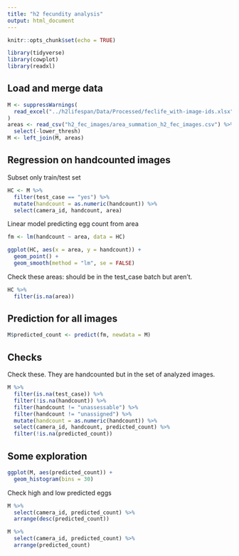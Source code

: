 ```yaml
---
title: "h2 fecundity analysis"
output: html_document
---
```


```r
knitr::opts_chunk$set(echo = TRUE)

library(tidyverse)
library(cowplot)
library(readxl)
```

## Load and merge data

```r
M <- suppressWarnings(
  read_excel("../h2lifespan/Data/Processed/feclife_with-image-ids.xlsx")
)
areas <- read_csv("h2_fec_images/area_summation_h2_fec_images.csv") %>% 
  select(-lower_thresh)
M <- left_join(M, areas)
```

## Regression on handcounted images

Subset only train/test set

```r
HC <- M %>% 
  filter(test_case == "yes") %>% 
  mutate(handcount = as.numeric(handcount)) %>% 
  select(camera_id, handcount, area)
```

Linear model predicting egg count from area

```r
fm <- lm(handcount ~ area, data = HC)
```

```r
ggplot(HC, aes(x = area, y = handcount)) +
  geom_point() +
  geom_smooth(method = "lm", se = FALSE)
```

Check these areas: should be in the test_case batch but aren't.

```r
HC %>% 
  filter(is.na(area))
```

## Prediction for all images

```r
M$predicted_count <- predict(fm, newdata = M)
```

## Checks

Check these. They are handcounted but in the set of analyzed images.

```r
M %>% 
  filter(is.na(test_case)) %>% 
  filter(!is.na(handcount)) %>% 
  filter(handcount != "unassessable") %>% 
  filter(handcount != "unassigned") %>% 
  mutate(handcount = as.numeric(handcount)) %>% 
  select(camera_id, handcount, predicted_count) %>% 
  filter(!is.na(predicted_count))
```

## Some exploration

```r
ggplot(M, aes(predicted_count)) +
  geom_histogram(bins = 30)
```

Check high and low predicted eggs

```r
M %>% 
  select(camera_id, predicted_count) %>% 
  arrange(desc(predicted_count))
```

```r
M %>% 
  select(camera_id, predicted_count) %>% 
  arrange(predicted_count)
```


